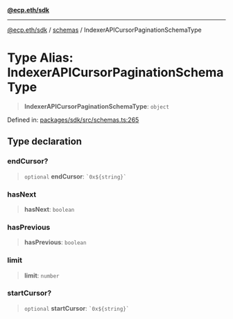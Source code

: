 [**@ecp.eth/sdk**](/sdk-reference/index.mdx)

***

[@ecp.eth/sdk](/sdk-reference/index.mdx) / [schemas](/sdk-reference/schemas/index.mdx) / IndexerAPICursorPaginationSchemaType

# Type Alias: IndexerAPICursorPaginationSchemaType

> **IndexerAPICursorPaginationSchemaType**: `object`

Defined in: [packages/sdk/src/schemas.ts:265](https://github.com/ecp-eth/comments-monorepo/blob/main/packages/sdk/src/schemas.ts#L265)

## Type declaration

### endCursor?

> `optional` **endCursor**: `` `0x${string}` ``

### hasNext

> **hasNext**: `boolean`

### hasPrevious

> **hasPrevious**: `boolean`

### limit

> **limit**: `number`

### startCursor?

> `optional` **startCursor**: `` `0x${string}` ``
